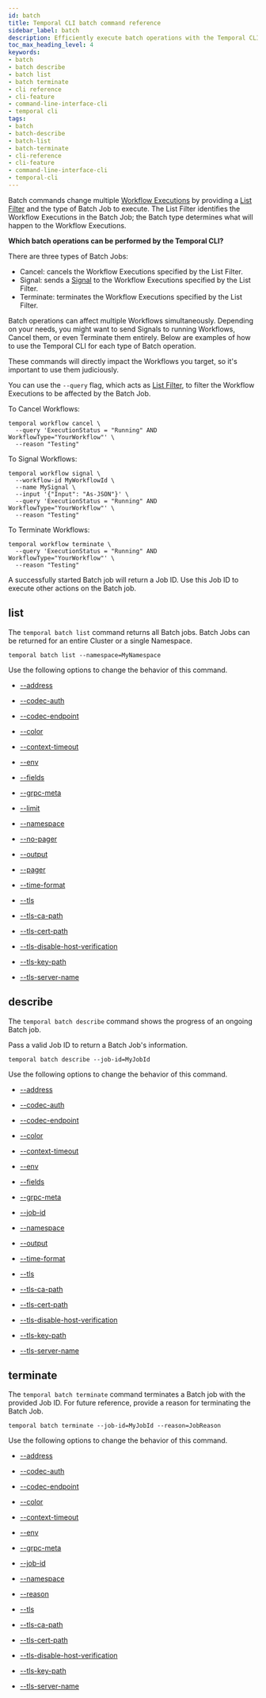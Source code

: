 ```yaml
---
id: batch
title: Temporal CLI batch command reference
sidebar_label: batch
description: Efficiently execute batch operations with the Temporal CLI. Automate and manage bulk operations seamlessly.
toc_max_heading_level: 4
keywords:
- batch
- batch describe
- batch list
- batch terminate
- cli reference
- cli-feature
- command-line-interface-cli
- temporal cli
tags:
- batch
- batch-describe
- batch-list
- batch-terminate
- cli-reference
- cli-feature
- command-line-interface-cli
- temporal-cli
---
```


<!-- THIS FILE IS GENERATED. DO NOT EDIT THIS FILE DIRECTLY -->

Batch commands change multiple [Workflow Executions](/workflows#workflow-execution) by providing a [List Filter](/clusters#visibility) and the type of Batch Job to execute.
The List Filter identifies the Workflow Executions in the Batch Job; the Batch type determines what will happen to the Workflow Executions.

**Which batch operations can be performed by the Temporal CLI?**

There are three types of Batch Jobs:

- Cancel: cancels the Workflow Executions specified by the List Filter.
- Signal: sends a [Signal](/workflows#signal) to the Workflow Executions specified by the List Filter.
- Terminate: terminates the Workflow Executions specified by the List Filter.

Batch operations can affect multiple Workflows simultaneously.
Depending on your needs, you might want to send Signals to running Workflows, Cancel them, or even Terminate them entirely.
Below are examples of how to use the Temporal CLI for each type of Batch operation.

These commands will directly impact the Workflows you target, so it's important to use them judiciously.

You can use the `--query` flag, which acts as [List Filter](/visibility#list-filter), to filter the Workflow Executions to be affected by the Batch Job.

To Cancel Workflows:

```command
temporal workflow cancel \
  --query 'ExecutionStatus = "Running" AND WorkflowType="YourWorkflow"' \
  --reason "Testing"
```

To Signal Workflows:

```command
temporal workflow signal \
  --workflow-id MyWorkflowId \
  --name MySignal \
  --input '{"Input": "As-JSON"}' \
  --query 'ExecutionStatus = "Running" AND WorkflowType="YourWorkflow"' \
  --reason "Testing"
```

To Terminate Workflows:

```command
temporal workflow terminate \
  --query 'ExecutionStatus = "Running" AND WorkflowType="YourWorkflow"' \
  --reason "Testing"
```

A successfully started Batch job will return a Job ID.
Use this Job ID to execute other actions on the Batch job.

## list

The `temporal batch list` command returns all Batch jobs.
Batch Jobs can be returned for an entire Cluster or a single Namespace.

`temporal batch list --namespace=MyNamespace`

Use the following options to change the behavior of this command.

- [--address](/cli/cmd-options#address)

- [--codec-auth](/cli/cmd-options#codec-auth)

- [--codec-endpoint](/cli/cmd-options#codec-endpoint)

- [--color](/cli/cmd-options#color)

- [--context-timeout](/cli/cmd-options#context-timeout)

- [--env](/cli/cmd-options#env)

- [--fields](/cli/cmd-options#fields)

- [--grpc-meta](/cli/cmd-options#grpc-meta)

- [--limit](/cli/cmd-options#limit)

- [--namespace](/cli/cmd-options#namespace)

- [--no-pager](/cli/cmd-options#no-pager)

- [--output](/cli/cmd-options#output)

- [--pager](/cli/cmd-options#pager)

- [--time-format](/cli/cmd-options#time-format)

- [--tls](/cli/cmd-options#tls)

- [--tls-ca-path](/cli/cmd-options#tls-ca-path)

- [--tls-cert-path](/cli/cmd-options#tls-cert-path)

- [--tls-disable-host-verification](/cli/cmd-options#tls-disable-host-verification)

- [--tls-key-path](/cli/cmd-options#tls-key-path)

- [--tls-server-name](/cli/cmd-options#tls-server-name)

## describe

The `temporal batch describe` command shows the progress of an ongoing Batch job.

Pass a valid Job ID to return a Batch Job's information.

`temporal batch describe --job-id=MyJobId`

Use the following options to change the behavior of this command.

- [--address](/cli/cmd-options#address)

- [--codec-auth](/cli/cmd-options#codec-auth)

- [--codec-endpoint](/cli/cmd-options#codec-endpoint)

- [--color](/cli/cmd-options#color)

- [--context-timeout](/cli/cmd-options#context-timeout)

- [--env](/cli/cmd-options#env)

- [--fields](/cli/cmd-options#fields)

- [--grpc-meta](/cli/cmd-options#grpc-meta)

- [--job-id](/cli/cmd-options#job-id)

- [--namespace](/cli/cmd-options#namespace)

- [--output](/cli/cmd-options#output)

- [--time-format](/cli/cmd-options#time-format)

- [--tls](/cli/cmd-options#tls)

- [--tls-ca-path](/cli/cmd-options#tls-ca-path)

- [--tls-cert-path](/cli/cmd-options#tls-cert-path)

- [--tls-disable-host-verification](/cli/cmd-options#tls-disable-host-verification)

- [--tls-key-path](/cli/cmd-options#tls-key-path)

- [--tls-server-name](/cli/cmd-options#tls-server-name)

## terminate

The `temporal batch terminate` command terminates a Batch job with the provided Job ID.
For future reference, provide a reason for terminating the Batch Job.

`temporal batch terminate --job-id=MyJobId --reason=JobReason`

Use the following options to change the behavior of this command.

- [--address](/cli/cmd-options#address)

- [--codec-auth](/cli/cmd-options#codec-auth)

- [--codec-endpoint](/cli/cmd-options#codec-endpoint)

- [--color](/cli/cmd-options#color)

- [--context-timeout](/cli/cmd-options#context-timeout)

- [--env](/cli/cmd-options#env)

- [--grpc-meta](/cli/cmd-options#grpc-meta)

- [--job-id](/cli/cmd-options#job-id)

- [--namespace](/cli/cmd-options#namespace)

- [--reason](/cli/cmd-options#reason)

- [--tls](/cli/cmd-options#tls)

- [--tls-ca-path](/cli/cmd-options#tls-ca-path)

- [--tls-cert-path](/cli/cmd-options#tls-cert-path)

- [--tls-disable-host-verification](/cli/cmd-options#tls-disable-host-verification)

- [--tls-key-path](/cli/cmd-options#tls-key-path)

- [--tls-server-name](/cli/cmd-options#tls-server-name)

